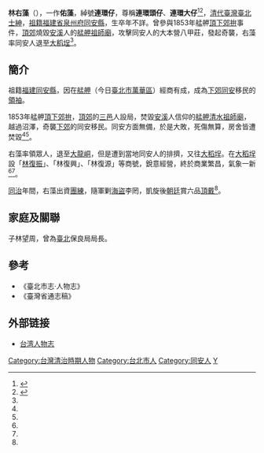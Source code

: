 
{{Infobox Hokkien name
| title      = 林右藻
| hanji      = 林右藻
| poj        = Lîm Iū-chó
| hanlo      = 
| tl         = Lîm Iū-tsó
| bp         = 
| hokkienipa = 
| context    = 
| image      = 
| caption    = 
|
| othername1           =綽號
| hanji1               =連環仔
| poj1                 =Liân-khoân-á
| hanlo1               =
| tl1                  =Liân-khuân-á
| bp1                  =
| hokkienipa1          =
}}
'''林右藻'''（{{bd|？||？||}}），一作'''佑藻'''，綽號'''連環仔'''，尊稱'''連環頭仔'''、'''連環大仔'''<ref name="人文">{{Cite web |url=http://tophome1929.tw/?p=347 |title=大稻埕人文——林佑藻 |access-date=2019-05-06 |archive-url=https://web.archive.org/web/20190602150912/http://tophome1929.tw/?p=347 |archive-date=2019-06-02 |dead-url=yes }}</ref><ref name="迪化">{{Cite web |url=https://www.travel.taipei/zh-tw/featured/details/19001 |title=迪化商街的起源 |access-date=2019-05-06 |archive-date=2019-06-04 |archive-url=https://web.archive.org/web/20190604020316/https://www.travel.taipei/zh-tw/featured/details/19001 |dead-url=yes }}</ref>，[[清代|清代]][[臺灣|臺灣]][[臺北|臺北]][[士紳|士紳]]，[[祖籍|祖籍]][[福建省|福建省]][[泉州府|泉州府]][[同安縣|同安縣]]，生卒年不詳。曾參與1853年艋舺[[頂下郊拚|頂下郊拚]]事件，[[頂郊|頂郊]]燒毀[[安溪|安溪]]人的[[艋舺祖師廟|艋舺祖師廟]]，攻擊同安人的大本營八甲莊，發起奇襲，右藻率同安人退至[[大稻埕|大稻埕]]<ref name="人文"/>。

==簡介==
祖籍[[福建|福建]][[同安縣|同安縣]]，因在[[艋舺|艋舺]]（今日[[臺北市|臺北市]][[萬華區|萬華區]]）經商有成，成為[[下郊|下郊]][[同安|同安]]移民的[[領袖|領袖]]。

1853年艋舺[[頂下郊拚|頂下郊拚]]，[[頂郊|頂郊]]的[[泉州三邑|三邑]]人設局，焚毀[[安溪|安溪]]人信仰的[[艋舺祖師廟|艋舺清水祖師廟]]，越過沼澤，奇襲[[下郊|下郊]]的同安移民。同安方面無備，於是大敗，死傷無算，房舍皆遭焚毀<ref name="人文"/><ref name="迪化"/>。

右藻率領眾人，退至[[大龍峒|大龍峒]]，但是遭到當地同安人的排擠，又往[[大稻埕|大稻埕]]。在[[大稻埕|大稻埕]]設「[[林復振|林復振]]」、「林復興」、「林復源」等商號，銳意經營，終於商業繁昌，氣象一新<ref name="人文"/><ref name="迪化"/>。

[[同治|同治]]年間，右藻出資[[團練|團練]]，隨軍剿[[海盜|海盜]]李罔，凱旋後[[朝廷|朝廷]]賞六品[[頂戴|頂戴]]<ref name="人文"/>。

==家庭及關聯==
子林望周，曾為[[臺北|臺北]]保良局局長。

==參考==
*《臺北市志‧人物志》
*《臺灣省通志稿》

[[Category:台灣清治時期人物|Category:台灣清治時期人物]]
[[Category:台北市人|Category:台北市人]]
[[Category:同安人|Category:同安人]]
[[Category:林姓|Y]]

==外部链接==
*[http://memory.ncl.edu.tw/tm_cgi/hypage.cgi?HYPAGE=toolbox_figure_detail.hpg&project_id=twpeop&dtd_id=15&subject_name=%E8%87%BA%E7%81%A3%E4%BA%BA%E7%89%A9%E8%AA%8C%281895-1945%29&subject_url=toolbox_figure.hpg&xml_id=0000008715&who=%E6%9E%97%E5%8F%B3%E8%97%BB 台湾人物志] {{Wayback|url=http://memory.ncl.edu.tw/tm_cgi/hypage.cgi?HYPAGE=toolbox_figure_detail.hpg&project_id=twpeop&dtd_id=15&subject_name=%E8%87%BA%E7%81%A3%E4%BA%BA%E7%89%A9%E8%AA%8C%281895-1945%29&subject_url=toolbox_figure.hpg&xml_id=0000008715&who=%E6%9E%97%E5%8F%B3%E8%97%BB |date=20160304201008 }}